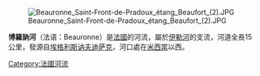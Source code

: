 [[Image:Beauronne_Saint-Front-de-Pradoux_étang_Beaufort_(2).JPG|right]]

{{coord|45|3|24|N|0|22|47|E|display=title}}'''博羅訥河'''（法语：Beauronne）是[[法國|法國]]的河流，屬於[[伊勒河_(多爾多涅河支流)|伊勒河]]的支流，河道全長15公里，發源自[[埃格利斯讷夫迪萨克|埃格利斯讷夫迪萨克]]，河口處在[[米西當_(多爾多涅省)|米西當]]以西。

{{France-geo-stub}}
[[Category:法國河流|Category:法國河流]]